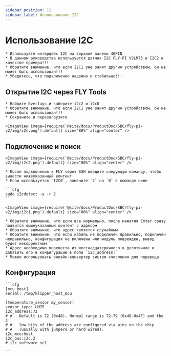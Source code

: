 ```yaml
---
sidebar_position: 11
sidebar_label: Использование I2C
---
```







# Использование I2C

    * Используйте интерфейс I2C на верхней панели 40PIN
    * В данном руководстве используется датчик I2C FLY-PI V2LM75 и I2C2 в качестве примера!!!
    * Обратите внимание, что если I2C1 уже занят другим устройством, он не может быть использован!!!
    * Убедитесь, что подключение надежно и стабильно!!!

## Открытие I2C через FLY Tools

    * Найдите Overlays и выберите i2c2 и i2c0
    * Обратите внимание, что если I2C1 уже занят другим устройством, он не может быть использован!!!
    * Сохраните и перезагрузите

    <ImageView image={require('@site/docs/ProductDoc/SBC/fly-pi-v2/img/i2c.png').default} size="80%" align="center" />


## Подключение и поиск

    <ImageView image={require('@site/docs/ProductDoc/SBC/fly-pi-v2/img/i2c2.png').default} size="80%" align="center" />

    * После подключения к FLY через SSH введите следующую команду, чтобы вывести нижеуказанный контент
    * Если используется `I2C0`, замените `2` на `0` в команде ниже

    ```cfg
    sudo i2cdetect -y -r 2
    ```

    <ImageView image={require('@site/docs/ProductDoc/SBC/fly-pi-v2/img/i2c1.png').default} size="80%" align="center" />

    * Обратите внимание, что если все нормально, после нажатия Enter сразу появится вышеуказанный контент с адресом
    * Обратите внимание, что адрес является случайным
    * Обратите внимание, что если кабель не подключен правильно, подключен неправильно, конфигурация не включена или модуль поврежден, вывод будет некорректным
    * Адрес необходимо перевести из шестнадцатеричного в десятичное и добавить его в конфигурацию в поле `i2c_address:`
    * Можно использовать онлайн-конвертер систем счисления для перевода

## Конфигурация

    ```cfg
    [mcu host]
    serial: /tmp/klipper_host_mcu

    [temperature_sensor my_sensor]
    sensor_type: LM75
    i2c_address:72
    # #   Default is 72 (0x48). Normal range is 72-79 (0x48-0x4F) and the 3
    # #   low bits of the address are configured via pins on the chip
    # #   (usually with jumpers or hard wired).
    i2c_mcu:host
    i2c_bus:i2c.2
    # i2c_software_scl

    ```

